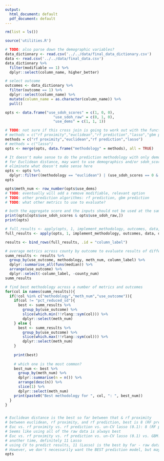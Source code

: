 ```yaml
---
output:
  html_document: default
  pdf_document: default
---
```

```r
rm(list = ls())
```

```r
source('utilities.R')

# TODO: also parse down the demographic variables?
data_dictionary <- read.csv('../../data/final_data_dictionary.csv')
data <- read.csv('../../data/final_data.csv')
data_dictionary %>% 
  filter(modifiable == 1) %>% 
  dplyr::select(column_name, higher_better)
```

```r
# select outcome
outcomes <- data_dictionary %>% 
  filter(outcome == 1) %>% 
  dplyr::select(column_name) %>% 
  mutate(column_name = as.character(column_name)) %>% 
  pull()
```

```r
opts <- data.frame("use_sdoh_scores" = c(1, 0, 0),
                      "use_sdoh_raw" = c(0, 1, 0),
                      "use_dems" = c(1, 1, 1))

# TODO: not sure if this cross join is going to work out with the functions later because we want to run the RF model only once for each row and get the prediction and proximity out of it
# methods = c("rf proximity","euclidean","rf prediction","lasso","gbm prediction")
methods = c("rf proximity","euclidean","rf prediction","lasso")
# methods = c("lasso")
opts <- merge(opts, data.frame("methodology" = methods), all = TRUE)

# It doesn't make sense to do the prediction methodology with only demographics or sdoh_scores - we should use all the raw data
# for Euclidean distance, may want to use demographics and/or sdoh_scores
# eliminate what doesn't make sense here
opts <- opts %>% 
  dplyr::filter((methodology == "euclidean") | (use_sdoh_scores == 0 & use_sdoh_raw == 1))
opts

opts$meth_num <- row_number(opts$use_dems)
# TODO: eventually will add a remove modifiable, relevant option
# TODO: other prediction algorithms: rf prediction, gbm prediction
# TODO: what other metrics to use to evaluate?

# both the aggregate score and the inputs should not be used at the same time
print(opts[opts$use_sdoh_scores & opts$use_sdoh_raw,])
print(opts)
```

```r
# full_results <- apply(opts, 1, implement_methodology, outcomes, data, data_dictionary)
full_results <- apply(opts, 1, implement_methodology, outcomes, data, data_dictionary, num_counties = 1)
```

```r
results <- bind_rows(full_results, .id = "column_label")

# average metrics across county by outcome to evaluate results of different methodologies
summ_results <- results %>% 
  group_by(use_outcome, methodology, meth_num, column_label) %>% 
  dplyr::summarise_all(funs(median)) %>% 
  arrange(use_outcome) %>% 
  dplyr::select(-column_label, -county_num)
summ_results
```

```r
# find best methodology across a number of metrics and outcomes 
for(col in names(summ_results)){
  if(!col %in% c("methodology","meth_num","use_outcome")){
    if(col != "pct_reduced_sd"){
      best <- summ_results %>% 
        group_by(use_outcome) %>% 
        slice(which.min(!!rlang::sym(col))) %>% 
        dplyr::select(meth_num)  
    } else {
      best <- summ_results %>% 
        group_by(use_outcome) %>% 
        slice(which.max(!!rlang::sym(col))) %>% 
        dplyr::select(meth_num)
    }
    
    print(best)
    
    # which one is the most common?
    best_num <- best %>% 
      group_by(meth_num) %>% 
      dplyr::summarise(n = n()) %>% 
      arrange(desc(n)) %>% 
      slice(1) %>% 
      dplyr::select(meth_num)
    print(paste0("Best methodology for ", col, ": ", best_num))
  }
}


# Euclidean distance is the best so far between that & rf proximity
# between euclidean, rf proximity, and rf prediction, best is 8 (RF pred) - raw data
# Euc vs. rf proximity vs. rf prediction vs. un-CV lasso (0.1): 8 (RF pred) or 11 (Lasso)
# Seems like using all of the raw data is always best
# Euc vs. rf proximity vs. rf prediction vs. un-CV lasso (0.1) vs. GBM: 8 (RF pred) or 11(Lasso)
# another time, definitely 11 Lasso
# using CV to predict results, 11 (Lasso) is the best by far - raw data. 2nd best is 10
# However, we don't necessarily want the BEST prediction model, but maybe we can try removing the modifiable variables and re-running?
opts

```